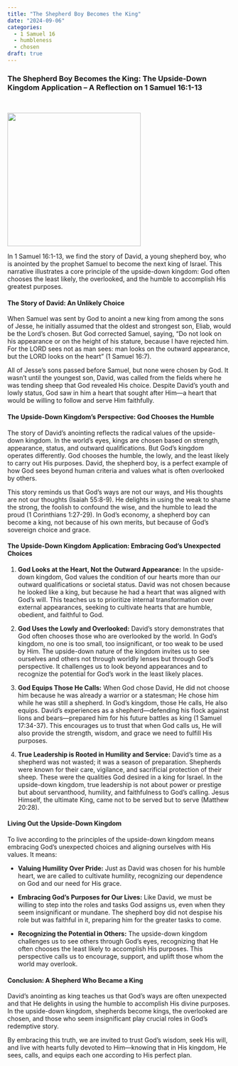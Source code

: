 ```yaml
---
title: "The Shepherd Boy Becomes the King"
date: "2024-09-06"
categories:
  - 1 Samuel 16
  - humbleness
  - chosen
draft: true
---
```


### The Shepherd Boy Becomes the King: The Upside-Down Kingdom Application – A Reflection on 1 Samuel 16:1-13

<br/>

![](annointed.webp){fig-align="center" width="300"}

In 1 Samuel 16:1-13, we find the story of David, a young shepherd boy, who is anointed by the prophet Samuel to become the next king of Israel. This narrative illustrates a core principle of the upside-down kingdom: God often chooses the least likely, the overlooked, and the humble to accomplish His greatest purposes.

#### The Story of David: An Unlikely Choice

When Samuel was sent by God to anoint a new king from among the sons of Jesse, he initially assumed that the oldest and strongest son, Eliab, would be the Lord’s chosen. But God corrected Samuel, saying, “Do not look on his appearance or on the height of his stature, because I have rejected him. For the LORD sees not as man sees: man looks on the outward appearance, but the LORD looks on the heart” (1 Samuel 16:7).

All of Jesse's sons passed before Samuel, but none were chosen by God. It wasn’t until the youngest son, David, was called from the fields where he was tending sheep that God revealed His choice. Despite David’s youth and lowly status, God saw in him a heart that sought after Him—a heart that would be willing to follow and serve Him faithfully.

#### The Upside-Down Kingdom’s Perspective: God Chooses the Humble

The story of David’s anointing reflects the radical values of the upside-down kingdom. In the world’s eyes, kings are chosen based on strength, appearance, status, and outward qualifications. But God’s kingdom operates differently. God chooses the humble, the lowly, and the least likely to carry out His purposes. David, the shepherd boy, is a perfect example of how God sees beyond human criteria and values what is often overlooked by others.

This story reminds us that God’s ways are not our ways, and His thoughts are not our thoughts (Isaiah 55:8-9). He delights in using the weak to shame the strong, the foolish to confound the wise, and the humble to lead the proud (1 Corinthians 1:27-29). In God's economy, a shepherd boy can become a king, not because of his own merits, but because of God's sovereign choice and grace.

#### The Upside-Down Kingdom Application: Embracing God's Unexpected Choices

1.  **God Looks at the Heart, Not the Outward Appearance:** In the upside-down kingdom, God values the condition of our hearts more than our outward qualifications or societal status. David was not chosen because he looked like a king, but because he had a heart that was aligned with God’s will. This teaches us to prioritize internal transformation over external appearances, seeking to cultivate hearts that are humble, obedient, and faithful to God.

2.  **God Uses the Lowly and Overlooked:** David’s story demonstrates that God often chooses those who are overlooked by the world. In God’s kingdom, no one is too small, too insignificant, or too weak to be used by Him. The upside-down nature of the kingdom invites us to see ourselves and others not through worldly lenses but through God’s perspective. It challenges us to look beyond appearances and to recognize the potential for God’s work in the least likely places.

3.  **God Equips Those He Calls:** When God chose David, He did not choose him because he was already a warrior or a statesman; He chose him while he was still a shepherd. In God’s kingdom, those He calls, He also equips. David's experiences as a shepherd—defending his flock against lions and bears—prepared him for his future battles as king (1 Samuel 17:34-37). This encourages us to trust that when God calls us, He will also provide the strength, wisdom, and grace we need to fulfill His purposes.

4.  **True Leadership is Rooted in Humility and Service:** David's time as a shepherd was not wasted; it was a season of preparation. Shepherds were known for their care, vigilance, and sacrificial protection of their sheep. These were the qualities God desired in a king for Israel. In the upside-down kingdom, true leadership is not about power or prestige but about servanthood, humility, and faithfulness to God’s calling. Jesus Himself, the ultimate King, came not to be served but to serve (Matthew 20:28).

#### Living Out the Upside-Down Kingdom

To live according to the principles of the upside-down kingdom means embracing God’s unexpected choices and aligning ourselves with His values. It means:

-   **Valuing Humility Over Pride:** Just as David was chosen for his humble heart, we are called to cultivate humility, recognizing our dependence on God and our need for His grace.

-   **Embracing God’s Purposes for Our Lives:** Like David, we must be willing to step into the roles and tasks God assigns us, even when they seem insignificant or mundane. The shepherd boy did not despise his role but was faithful in it, preparing him for the greater tasks to come.

-   **Recognizing the Potential in Others:** The upside-down kingdom challenges us to see others through God’s eyes, recognizing that He often chooses the least likely to accomplish His purposes. This perspective calls us to encourage, support, and uplift those whom the world may overlook.

#### Conclusion: A Shepherd Who Became a King

David’s anointing as king teaches us that God’s ways are often unexpected and that He delights in using the humble to accomplish His divine purposes. In the upside-down kingdom, shepherds become kings, the overlooked are chosen, and those who seem insignificant play crucial roles in God’s redemptive story.

By embracing this truth, we are invited to trust God’s wisdom, seek His will, and live with hearts fully devoted to Him—knowing that in His kingdom, He sees, calls, and equips each one according to His perfect plan.
